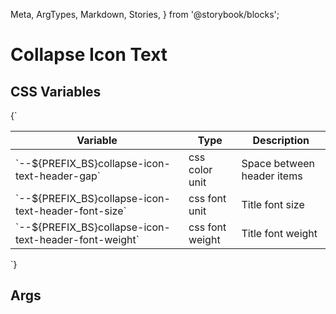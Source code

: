   Meta,
  ArgTypes,
  Markdown,
  Stories,
} from '@storybook/blocks';


# Collapse Icon Text

## CSS Variables
<Markdown>
  {`

  | Variable                                                | Type              | Description                                 |
  |---------------------------------------------------------|-------------------|---------------------------------------------|
  | \`--${PREFIX_BS}collapse-icon-text-header-gap\`         | css color unit    | Space between header items                  |
  | \`--${PREFIX_BS}collapse-icon-text-header-font-size\`   | css font unit     | Title font size                             |
  | \`--${PREFIX_BS}collapse-icon-text-header-font-weight\` | css font weight   | Title font weight                           |

  `}
</Markdown>

## Args
<Meta of={DCollapseIconTextStories} />

<ArgTypes of={DCollapseIconTextStories} />

<Stories />


